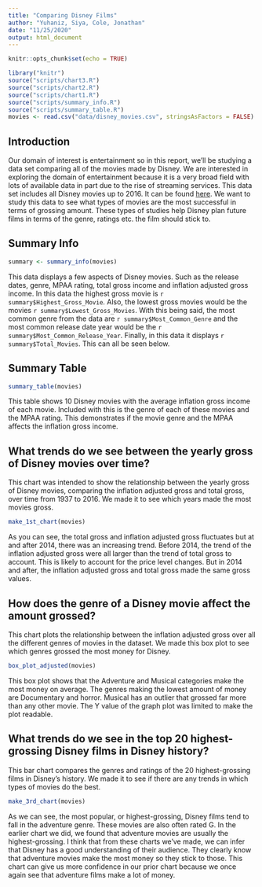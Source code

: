 ```yaml
---
title: "Comparing Disney Films"
author: "Yuhaniz, Siya, Cole, Jonathan"
date: "11/25/2020"
output: html_document
---
```

```r
knitr::opts_chunk$set(echo = TRUE)
```

```r
library("knitr")
source("scripts/chart3.R")
source("scripts/chart2.R")
source("scripts/chart1.R")
source("scripts/summary_info.R")
source("scripts/summary_table.R")
movies <- read.csv("data/disney_movies.csv", stringsAsFactors = FALSE)
```
## Introduction

Our domain of interest is entertainment so in this report, we'll be studying a 
data set comparing all of the movies made by Disney. We are interested in 
exploring the domain of entertainment because it is a very broad field with lots 
of available data in part due to the rise of streaming services. This data set 
includes all Disney movies up to 2016. It can be found [here](https://www.kaggle.com/prateekmaj21/disney-movies?select=disney_movies.csv).
We want to study this data to see what types of movies are the most successful 
in terms of grossing amount. These types of studies help Disney plan future 
films in terms of the genre, ratings etc. the film should stick to.

## Summary Info
```r
summary <- summary_info(movies)
```
This data displays a few aspects of Disney movies. Such as the release dates, 
genre, MPAA rating, total gross income and inflation adjusted gross income. In 
this data the highest gross movie is `r summary$Highest_Gross_Movie`. Also, the lowest 
gross movies would be the movies `r summary$Lowest_Gross_Movies`. With this being said, 
the most common genre from the data are `r summary$Most_Common_Genre` and the most 
common release date year would be the `r summary$Most_Common_Release_Year`. Finally, 
in this data it displays `r summary$Total_Movies`. This can all be seen below.


## Summary Table
```r
summary_table(movies)
```

This table shows 10 Disney movies with the average inflation gross income of 
each movie. Included with this is the genre of each of these movies and the 
MPAA rating. This demonstrates if the movie genre and the MPAA affects the 
inflation gross income. 

## What trends do we see between the yearly gross of Disney movies over time?

This chart was intended to show the relationship between the yearly gross of 
Disney movies, comparing the inflation adjusted gross and total gross, over time 
from 1937 to 2016. We made it to see which years made the most movies gross.

```r
make_1st_chart(movies)
```

As you can see, the total gross and inflation adjusted gross fluctuates but at 
and after 2014, there was an increasing trend. Before 2014, the trend of the 
inflation adjusted gross were all larger than the trend of total gross to 
account. This is likely to account for the price level changes. But in 2014 and 
after, the inflation adjusted gross and total gross made the same gross values.

## How does the genre of a Disney movie affect the amount grossed?

This chart plots the relationship between the inflation adjusted gross over all 
the different genres of movies in the dataset. We made this box plot to see 
which genres grossed the most money for Disney.

```r
box_plot_adjusted(movies)
```

This box plot shows that the Adventure and Musical categories make the most 
money on average. The genres making the lowest amount of money are Documentary 
and horror. Musical has an outlier that grossed far more than any other movie. 
The Y value of the graph plot was limited to make the plot readable.  


## What trends do we see in the top 20 highest-grossing Disney films in Disney history?

This bar chart compares the genres and ratings of the 20 highest-grossing 
films in Disney's history. We made it to see if there are any trends in which
types of movies do the best.

``` r
make_3rd_chart(movies)
```

As we can see, the most popular, or highest-grossing, Disney films tend to 
fall in the adventure genre. These movies are also often rated G. In the 
earlier chart we did, we found that adventure movies are usually the 
highest-grossing. I think that from these charts we've made, we can infer that 
Disney has a good understanding of their audience. They clearly know that 
adventure movies make the most money so they stick to those. This chart can 
give us more confidence in our prior chart because we once again see that 
adventure films make a lot of money. 
